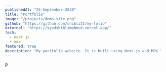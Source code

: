 ```yaml
---
publishedAt: "25-September-2020"
title: "Portfolio"
image: "/projects/demo-site.png"
github: "https://github.com/shibli21/my-folio"
external: "https://syedshiblimahmud.vercel.app/"
tech:
  - next js
  - mdx
featured: true
description: "My portfolio website. It is built using Next.js and MDX."
---
```


<Image
  alt="Portfolio"
  src="/projects/demo-site.png"
  height="20"
  width="16"
  objectFit="cover"
  layout="responsive"
  priority
/>

